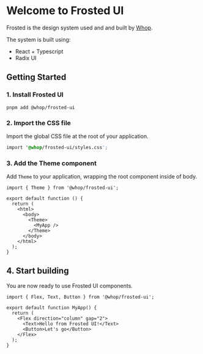 
<Meta title="Introduction" />

# Welcome to Frosted UI

Frosted is the design system used and and built by [Whop](https://whop.com).

The system is built using:

- React + Typescript
- Radix UI

## Getting Started

### 1. Install Frosted UI

`pnpm add @whop/frosted-ui`

### 2. Import the CSS file

Import the global CSS file at the root of your application.

```CSS
import '@whop/frosted-ui/styles.css';
```

### 3. Add the Theme component

Add `Theme` to your application, wrapping the root component inside of body.

```tsx
import { Theme } from '@whop/frosted-ui';

export default function () {
  return (
    <html>
      <body>
        <Theme>
          <MyApp />
        </Theme>
      </body>
    </html>
  );
}
```

## 4. Start building

You are now ready to use Frosted UI components.

```tsx
import { Flex, Text, Button } from '@whop/frosted-ui';

export default function MyApp() {
  return (
    <Flex direction="column" gap="2">
      <Text>Hello from Frosted UI!</Text>
      <Button>Let's go</Button>
    </Flex>
  );
}
```
